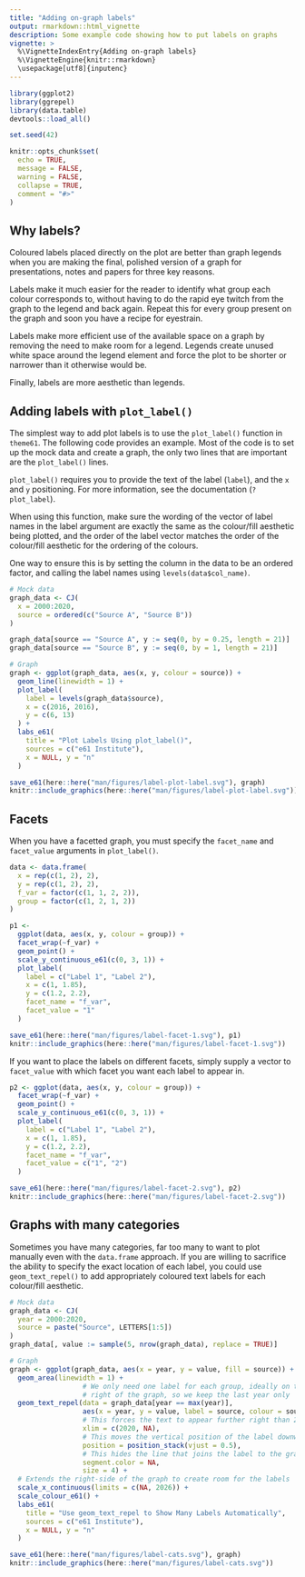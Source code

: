 ```yaml
---
title: "Adding on-graph labels"
output: rmarkdown::html_vignette
description: Some example code showing how to put labels on graphs
vignette: >
  %\VignetteIndexEntry{Adding on-graph labels}
  %\VignetteEngine{knitr::rmarkdown}
  \usepackage[utf8]{inputenc}
---
```


```r
library(ggplot2)
library(ggrepel)
library(data.table)
devtools::load_all()

set.seed(42)

knitr::opts_chunk$set(
  echo = TRUE,
  message = FALSE,
  warning = FALSE,
  collapse = TRUE,
  comment = "#>"
)
```

## Why labels?

Coloured labels placed directly on the plot are better than graph legends when you are making the final, polished version of a graph for presentations, notes and papers for three key reasons.

Labels make it much easier for the reader to identify what group each colour corresponds to, without having to do the rapid eye twitch from the graph to the legend and back again. Repeat this for every group present on the graph and soon you have a recipe for eyestrain.

Labels make more efficient use of the available space on a graph by removing the need to make room for a legend. Legends create unused white space around the legend element and force the plot to be shorter or narrower than it otherwise would be.

Finally, labels are more aesthetic than legends.

## Adding labels with `plot_label()`

The simplest way to add plot labels is to use the `plot_label()` function in `theme61`. The following code provides an example. Most of the code is to set up the mock data and create a graph, the only two lines that are important are the `plot_label()` lines.

`plot_label()` requires you to provide the text of the label (`label`), and the `x` and `y` positioning. For more information, see the documentation (`?plot_label`).

When using this function, make sure the wording of the vector of label names in the label argument are exactly the same as the colour/fill aesthetic being plotted, and the order of the label vector matches the order of the colour/fill aesthetic for the ordering of the colours.  

One way to ensure this is by setting the column in the data to be an ordered factor, and calling the label names using `levels(data$col_name)`.

```r
# Mock data
graph_data <- CJ(
  x = 2000:2020,
  source = ordered(c("Source A", "Source B"))
)

graph_data[source == "Source A", y := seq(0, by = 0.25, length = 21)]
graph_data[source == "Source B", y := seq(0, by = 1, length = 21)]

# Graph
graph <- ggplot(graph_data, aes(x, y, colour = source)) +
  geom_line(linewidth = 1) +
  plot_label(
    label = levels(graph_data$source),
    x = c(2016, 2016),
    y = c(6, 13)
  ) +
  labs_e61(
    title = "Plot Labels Using plot_label()",
    sources = c("e61 Institute"),
    x = NULL, y = "n"
  )

save_e61(here::here("man/figures/label-plot-label.svg"), graph)
knitr::include_graphics(here::here("man/figures/label-plot-label.svg"))

```

## Facets

When you have a facetted graph, you must specify the `facet_name` and `facet_value` arguments in `plot_label()`. 

```r
data <- data.frame(
  x = rep(c(1, 2), 2),
  y = rep(c(1, 2), 2),
  f_var = factor(c(1, 1, 2, 2)),
  group = factor(c(1, 2, 1, 2))
)

p1 <- 
  ggplot(data, aes(x, y, colour = group)) +    
  facet_wrap(~f_var) +
  geom_point() +
  scale_y_continuous_e61(c(0, 3, 1)) +
  plot_label(
    label = c("Label 1", "Label 2"),
    x = c(1, 1.85),
    y = c(1.2, 2.2),
    facet_name = "f_var",
    facet_value = "1"
  ) 

save_e61(here::here("man/figures/label-facet-1.svg"), p1)
knitr::include_graphics(here::here("man/figures/label-facet-1.svg"))
```

If you want to place the labels on different facets, simply supply a vector to `facet_value` with which facet you want each label to appear in.

```r
p2 <- ggplot(data, aes(x, y, colour = group)) +
  facet_wrap(~f_var) +
  geom_point() +
  scale_y_continuous_e61(c(0, 3, 1)) +
  plot_label(
    label = c("Label 1", "Label 2"),
    x = c(1, 1.85),
    y = c(1.2, 2.2),
    facet_name = "f_var",
    facet_value = c("1", "2")
  )

save_e61(here::here("man/figures/label-facet-2.svg"), p2)
knitr::include_graphics(here::here("man/figures/label-facet-2.svg"))


```

## Graphs with many categories

Sometimes you have many categories, far too many to want to plot manually even with the `data.frame` approach. If you are willing to sacrifice the ability to specify the exact location of each label, you could use `geom_text_repel()` to add appropriately coloured text labels for each colour/fill aesthetic. 

```r
# Mock data
graph_data <- CJ(
  year = 2000:2020,
  source = paste("Source", LETTERS[1:5])
)
graph_data[, value := sample(5, nrow(graph_data), replace = TRUE)]

# Graph
graph <- ggplot(graph_data, aes(x = year, y = value, fill = source)) +
  geom_area(linewidth = 1) +
                  # We only need one label for each group, ideally on the far 
                  # right of the graph, so we keep the last year only
  geom_text_repel(data = graph_data[year == max(year)],
                  aes(x = year, y = value, label = source, colour = source),
                  # This forces the text to appear further right than 2020
                  xlim = c(2020, NA),
                  # This moves the vertical position of the label downwards
                  position = position_stack(vjust = 0.5),
                  # This hides the line that joins the label to the graph element
                  segment.color = NA,
                  size = 4) +
  # Extends the right-side of the graph to create room for the labels
  scale_x_continuous(limits = c(NA, 2026)) +
  scale_colour_e61() +
  labs_e61(
    title = "Use geom_text_repel to Show Many Labels Automatically",
    sources = c("e61 Institute"),
    x = NULL, y = "n"
  )

save_e61(here::here("man/figures/label-cats.svg"), graph)
knitr::include_graphics(here::here("man/figures/label-cats.svg"))

```
